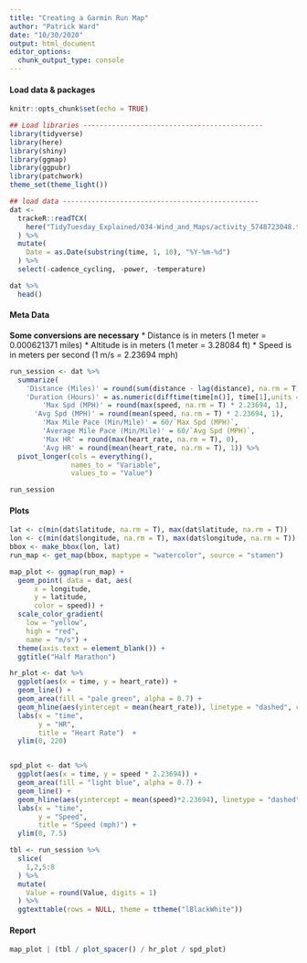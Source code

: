 ```yaml
---
title: "Creating a Garmin Run Map"
author: "Patrick Ward"
date: "10/30/2020"
output: html_document
editor_options:
  chunk_output_type: console
---
```


#### Load data & packages

```r
knitr::opts_chunk$set(echo = TRUE)

## Load libraries --------------------------------------------
library(tidyverse)
library(here)
library(shiny)
library(ggmap)
library(ggpubr)
library(patchwork)
theme_set(theme_light())

## load data ------------------------------------------------
dat <-
  trackeR::readTCX(
    here("TidyTuesday_Explained/034-Wind_and_Maps/activity_5748723048.tcx")
  ) %>%
  mutate(
    Date = as.Date(substring(time, 1, 10), "%Y-%m-%d")
  ) %>%
  select(-cadence_cycling, -power, -temperature)

dat %>% 
  head()

```


#### Meta Data

**Some conversions are necessary**
* Distance is in meters (1 meter = 0.000621371 miles)
* Altitude is in meters (1 meter = 3.28084 ft)
* Speed is in meters per second (1 m/s = 2.23694 mph)

```r


run_session <- dat %>%
  summarize(
    'Distance (Miles)' = round(sum(distance - lag(distance), na.rm = T) * 0.000621371, 1),
    'Duration (Hours)' = as.numeric(difftime(time[n()], time[1],units = "hours")),
		'Max Spd (MPH)' = round(max(speed, na.rm = T) * 2.23694, 1),
	  'Avg Spd (MPH)' = round(mean(speed, na.rm = T) * 2.23694, 1),
		'Max Mile Pace (Min/Mile)' = 60/`Max Spd (MPH)`,
		'Average Mile Pace (Min/Mile)' = 60/`Avg Spd (MPH)`,
		'Max HR' = round(max(heart_rate, na.rm = T), 0),
		'Avg HR' = round(mean(heart_rate, na.rm = T), 1)) %>% 
  pivot_longer(cols = everything(),
               names_to = "Variable",
               values_to = "Value")

run_session
```



#### Plots

```r

lat <- c(min(dat$latitude, na.rm = T), max(dat$latitude, na.rm = T))
lon <- c(min(dat$longitude, na.rm = T), max(dat$longitude, na.rm = T))
bbox <- make_bbox(lon, lat)
run_map <- get_map(bbox, maptype = "watercolor", source = "stamen")

map_plot <- ggmap(run_map) +
  geom_point( data = dat, aes(
      x = longitude,
      y = latitude,
      color = speed)) +
  scale_color_gradient(
    low = "yellow",
    high = "red",
    name = "m/s") +
  theme(axis.text = element_blank()) +
  ggtitle("Half Marathon")

hr_plot <- dat %>%
  ggplot(aes(x = time, y = heart_rate)) +
  geom_line() +
  geom_area(fill = "pale green", alpha = 0.7) +
  geom_hline(aes(yintercept = mean(heart_rate)), linetype = "dashed", color = "red") +
  labs(x = "time",
       y = "HR",
       title = "Heart Rate")  +
  ylim(0, 220)


spd_plot <- dat %>%
  ggplot(aes(x = time, y = speed * 2.23694)) +
  geom_area(fill = "light blue", alpha = 0.7) +
  geom_line() +
  geom_hline(aes(yintercept = mean(speed)*2.23694), linetype = "dashed", color = "red") +
  labs(x = "time",
       y = "Speed",
       title = "Speed (mph)") +
  ylim(0, 7.5)

tbl <- run_session %>% 
  slice(
    1,2,5:8
  ) %>% 
  mutate(
    Value = round(Value, digits = 1)
  ) %>% 
  ggtexttable(rows = NULL, theme = ttheme("lBlackWhite"))


```


#### Report

```r

map_plot | (tbl / plot_spacer() / hr_plot / spd_plot)

```

